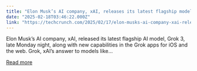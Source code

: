 ```yaml
---
title: "Elon Musk’s AI company, xAI, releases its latest flagship model, Grok 3"
date: "2025-02-18T03:46:22.000Z"
link: "https://techcrunch.com/2025/02/17/elon-musks-ai-company-xai-releases-its-latest-flagship-ai-grok-3/"
---
```


Elon Musk&#8217;s AI company, xAI, released its latest flagship AI model, Grok 3, late Monday night, along with new capabilities in the Grok apps for iOS and the web. Grok, xAI’s answer to models like...

[Read more](https://techcrunch.com/2025/02/17/elon-musks-ai-company-xai-releases-its-latest-flagship-ai-grok-3/)
